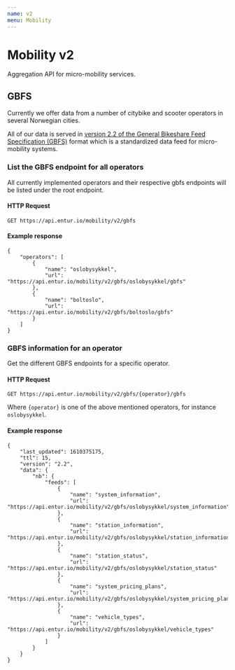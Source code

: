 ```yaml
---
name: v2
menu: Mobility
---
```


# Mobility v2

Aggregation API for micro-mobility services.

## GBFS

Currently we offer data from a number of citybike and scooter operators in several Norwegian cities.

All of our data is served in [version 2.2 of the General Bikeshare Feed Specification (GBFS)](https://github.com/NABSA/gbfs/blob/v2.2/gbfs.md) format which is a standardized data feed for micro-mobility systems.

### List the GBFS endpoint for all operators

All currently implemented operators and their respective gbfs endpoints will be listed under the root endpoint.

#### HTTP Request

`GET https://api.entur.io/mobility/v2/gbfs`

#### Example response

```
{
    "operators": [
        {
            "name": "oslobysykkel",
            "url": "https://api.entur.io/mobility/v2/gbfs/oslobysykkel/gbfs"
        },
        {
            "name": "boltoslo",
            "url": "https://api.entur.io/mobility/v2/gbfs/boltoslo/gbfs"
        }
    ]
}

```

### GBFS information for an operator

Get the different GBFS endpoints for a specific operator.

#### HTTP Request

`GET https://api.entur.io/mobility/v2/gbfs/{operator}/gbfs`

Where `{operator}` is one of the above mentioned operators, for instance `oslobysykkel`.

#### Example response

```
{
    "last_updated": 1610375175,
    "ttl": 15,
    "version": "2.2",
    "data": {
        "nb": {
            "feeds": [
                {
                    "name": "system_information",
                    "url": "https://api.entur.io/mobility/v2/gbfs/oslobysykkel/system_information"
                },
                {
                    "name": "station_information",
                    "url": "https://api.entur.io/mobility/v2/gbfs/oslobysykkel/station_information"
                },
                {
                    "name": "station_status",
                    "url": "https://api.entur.io/mobility/v2/gbfs/oslobysykkel/station_status"
                },
                {
                    "name": "system_pricing_plans",
                    "url": "https://api.entur.io/mobility/v2/gbfs/oslobysykkel/system_pricing_plans"
                },
                {
                    "name": "vehicle_types",
                    "url": "https://api.entur.io/mobility/v2/gbfs/oslobysykkel/vehicle_types"
                }
            ]
        }
    }
}
```

